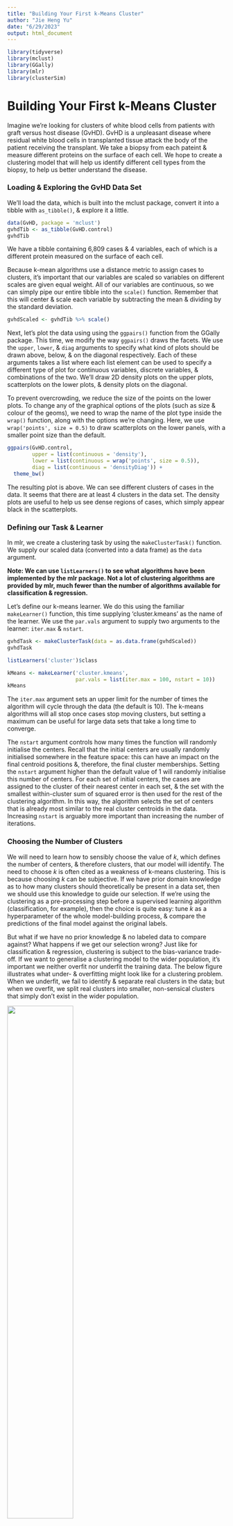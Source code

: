 ```yaml
---
title: "Building Your First k-Means Cluster"
author: "Jie Heng Yu"
date: "6/29/2023"
output: html_document
---
```



```r
library(tidyverse)
library(mclust)
library(GGally)
library(mlr)
library(clusterSim)
```


# Building Your First k-Means Cluster

Imagine we're looking for clusters of white blood cells from patients with graft versus host disease (GvHD). GvHD is a unpleasant disease where residual white blood cells in transplanted tissue attack the body of the patient receiving the transplant. We take a biopsy from each pateint & measure different proteins on the surface of each cell. We hope to create a clustering model that will help us identify different cell types from the biopsy, to help us better understand the disease.


### Loading & Exploring the GvHD Data Set

We'll load the data, which is built into the mclust package, convert it into a tibble with `as_tibble()`, & explore it a little.

```r
data(GvHD, package = 'mclust')
gvhdTib <- as_tibble(GvHD.control)
gvhdTib
```

We have a tibble containing 6,809 cases & 4 variables, each of which is a different protein measured on the surface of each cell.

Because k-mean algorithms use a distance metric to assign cases to clusters, it's important that our variables are scaled so variables on different scales are given equal weight. All of our variables are continuous, so we can simply pipe our entire tibble into the `scale()` function. Remember that this will center & scale each variable by subtracting the mean & dividing by the standard deviation.

```r
gvhdScaled <- gvhdTib %>% scale()
```

Next, let's plot the data using using the `ggpairs()` function from the GGally package. This time, we modify the way `ggpairs()` draws the facets. We use the `upper`, `lower`, & `diag` arguments to specify what kind of plots should be drawn above, below, & on the diagonal respectively. Each of these arguments takes a list where each list element can be used to specify a different type of plot for continuous variables, discrete variables, & combinations of the two. We'll draw 2D density plots on the upper plots, scatterplots on the lower plots, & density plots on the diagonal.

To prevent overcrowding, we reduce the size of the points on the lower plots. To change any of the graphical options of the plots (such as size & colour of the geoms), we need to wrap the name of the plot type inside the `wrap()` function, along with the options we're changing. Here, we use `wrap('points', size = 0.5)` to draw scatterplots on the lower panels, with a smaller point size than the default.

```r
ggpairs(GvHD.control,
        upper = list(continuous = 'density'),
        lower = list(continuous = wrap('points', size = 0.5)),
        diag = list(continuous = 'densityDiag')) +
  theme_bw()
```

The resulting plot is above. We can see different clusters of cases in the data. It seems that there are at least 4 clusters in the data set. The density plots are useful to help us see dense regions of cases, which simply appear black in the scatterplots.


### Defining our Task & Learner

In mlr, we create a clustering task by using the `makeClusterTask()` function. We supply our scaled data (converted into a data frame) as the `data` argument. 

**Note: We can use `listLearners()` to see what algorithms have been implemented by the mlr package. Not a lot of clustering algorithms are provided by mlr, much fewer than the number of algorithms available for classification & regression.**

Let's define our k-means learner. We do this using the familiar `makeLearner()` function, this time supplying 'cluster.kmeans' as the name of the learner. We use the `par.vals` argument to supply two arguments to the learner: `iter.max` & `nstart`.

```r
gvhdTask <- makeClusterTask(data = as.data.frame(gvhdScaled))
gvhdTask

listLearners('cluster')$class

kMeans <- makeLearner('cluster.kmeans',
                      par.vals = list(iter.max = 100, nstart = 10))
kMeans
```

The `iter.max` argument sets an upper limit for the number of times the algorithm will cycle through the data (the default is 10). The k-means algorithms will all stop once cases stop moving clusters, but setting a maximum can be useful for large data sets that take a long time to converge.

The `nstart` argument controls how many times the function will randomly initialise the centers. Recall that the initial centers are usually randomly initialised somewhere in the feature space: this can have an impact on the final centroid positions &, therefore, the final cluster memberships. Setting the `nstart` argument higher than the default value of 1 will randomly initialise this number of centers. For each set  of initial centers, the cases are assigned to the cluster of their nearest center in each set, & the set with the smallest within-cluster sum of squared error is then used for the rest of the clustering algorithm. In this way, the algorithm selects the set of centers that is already most similar to the real cluster centroids in the data. Increasing `nstart` is arguably more important than increasing the number of iterations.


### Choosing the Number of Clusters

We will need to learn how to sensibly choose the value of *k*, which defines the number of centers, & therefore clusters, that our model will identify. The need to choose *k* is often cited as a weakness of k-means clustering. This is because choosing *k* can be subjective. If we have prior domain knowledge as to how many clusters should theoretically be present in a data set, then we should use this knowledge to guide our selection. If we're using the clustering as a pre-processing step before a supervised learning algorithm (classification, for example), then the choice is quite easy: tune *k* as a hyperparameter of the whole model-building process, & compare the predictions of the final model against the original labels.

But what if we have no prior knowledge & no labeled data to compare against? What happens if we get our selection wrong? Just like for classification & regression, clustering is subject to the bias-variance trade-off. If we want to generalise a clustering model to the wider population, it's important we neither overfit nor underfit the training data. The below figure illustrates what under- & overfitting might look like for a clustering problem. When we underfit, we fail to identify & separate real clusters in the data; but when we overfit, we split real clusters into smaller, non-sensical clusters that simply don't exist in the wider population.

![](kMeanClustLearn2.png){width=55%}

Avoiding over- & underfitting clustering problems is not straightfoward. people have proposed many different methods for avoiding over- & underfitting, & they won't all agree with one another for a particular problem. Many of these methods rely on the calculation of *internal cluster metrics*, which are statistics that aim to quantify the 'quality' of a clustering result.

These metrics are 'internal' because they are calculated from the clustered data itself rather than by comparing the result to any external label or ground truth. A common approach to selecting the number of clusters is to train multiple clustering models over a range of cluster numbers & compare the cluster metrics for each mode to help choose the best-fitting one. Three commonly used internal cluster metrics are as follows:

* Davies-Bouldin index
* Dunn index
* Pseudo F statistic

##### Using the Davies-Bouldin Index to Evaluate Clustering Performance

The Davies-Bouldin index quantifies the average separability of each cluster from its nearest counterpart. It does this by calculating the ration of the within-cluster variance (aka *scatter*) to the separation between cluster centroids.

![](kMeanClustLearn3.png){width=55%}

If we fix the distance between clusters but make the cases within each cluster more spread out, the Davies-Bouldin index will get larger. Conversely, if we fix the within-cluster variance but move the clusters farther apart from each other, the index will get smaller. In theory, the smaller the value (which is bounded between zero & infinity), the better the separation between cluster. Boiled down into plain English, the Davis-Bouldin index quantifies the mean separability between each cluster & its most similar counterpart.


**Calculating the Davies-Boulding Index**

We define the scatter within clusters as

$$scatter_k = (\frac{1}{n_k}\sum_{i \in k}^{n_k}(x_i - c_k)^2)^{1/2}$$

where $scatter_k$ is a measure of scatter within cluster $k$, $n_k$ is the number of cases in cluster $k$, $x_i$ is the $i^{th}$ case in cluster $k$, & $c_k$ is the centroid of cluster $k$. 

The separation between clusters can be defined as 

$$separation_{j,k} = (\sum_{1 \le j \le k}^{N}(c_j - c_k)^2)^{1/2}$$

where $separation_{j,k}$ is a measure of the separation between clusters $j$ & $k$, $c_j$ & $c_k$ are their respective centroids, & $N$ is the total number of clusters.

The ratio between within-cluster scatter & the separation between two clusters is then calculated as 

$$ration_{j,k} = \frac{scatter_j + scatter_k}{separation_{j,k}}$$

This ratio is calculated for all pairs of clusters, & for each cluster, the largest ratio between it & the other clusters is defined to be $R_k$. The Davies-Bouldin index is then simply the mean of these largest ratios:

$$DB = \frac{1}{N}\sum_{k = 1}^{N}R_k$$


##### Using the Pseudo F Statistic to Evaluate Clustering Performance

The pseudo F statistic is a ratio of the *between-cluster sum of squares* to the *within-cluster sum of squares*. The between-cluster sum of squares is the squared difference between each cluster centroid & the *grand centroid* (the centroid of the data as if it was all in one big cluster), weighted by the number of cases in that cluster, added up across each cluster. This is another way of measuring how separated the clusters are from each other (the farther the cluster centroids are from each other, the smaller the between sum of squares will be). The within-cluster sum of squares is the squared difference between each case & its cluster's centroid, added up across each cluster. This is another way of measuring the variance or dispersion within each cluster (the denser each cluster is, the smaller the within-cluster sum of squares will be).

![](kMeanClustLearn5.png){width=75%}

Because the pseudo F statistic is also a ratio, if we maintain the same cluster variance but move the clusters farther apart, the pseudo F statistic will increase. Conversely, if we maintain the same separation between the cluster centroids but make the clusters more spread out, the pseudo F statistic will decrease. As such, the number of clusters that results in the largest pseudo F statistic is, in theory, the one that maximises the separation of the clusters.

**Calculating the Pseudo F Statistic**

We define the pseudo F statistic as

$$Pseudo F = \frac{SS_{between}/(k - 1)}{SS_{within}/(n - k)}$$

where $SS_{between}$ & $SS_{within}$ are calculated as

$$SS_{between} = \sum_{k}^{N} n_k(c_k - c_g)^2$$

$$SS_{within} = \sum_{k}^{N} \sum_{i \in k}^{n_k}(x_i - c_k)^2$$

where there are $N$ clusters, $n_k$ is the number of cases in cluster $k$, $c_k$ is the centroid of cluster $k$, & $c_g$ is the grand centroid of all cases.

These are just two among the many commonly used internal cluster metrics, & at this point, we may be wondering why there isn't just one metric that tells us how well separated our clusters are. The reason is that these metrics will tend to agree with each other when we have very clear, well-defined clusters, but will start to disagree with each other as the solution becomes more ambiguous, with some of the metrics performing better than others in certain circumstances. For example, internal cluster metrics that rely on calculating sum of squares may prefer to select a number of clusters if the real clusters have very unequal diameters. As such, it's often a good idea to consider multiple internal cluster metrics as evidence when choosing the number of clusters.

So internal cluster metrics like these can help use find the optimal number of clusters. But there is always a danger that we might overfit the training data by *over-clustering*. One approach to avoid overclustering is to take multiple bootstrap samples (sampling cases with replacement) of the data, apply the clustering algorithm to each sample, & compare how well the cluster memberships agree between samples. If there is high stability (in other words, the clustering result is *stable* between samples), then we have more confidence that we are not fitting the noise in data.

For clustering algorithms that are able to predict the clusters of new data, like the k-means algorithms, another approach is to use a cross-validation-like procedure. This involves splitting the data into training & test sets (using k-fold, for example), training the clustering algorithm on the training set, predicting the cluster membership of the cases in the test set, & calculating internal cluster metrics for the predicted clusters. This approach has the benefit of allowing us both to test cluster stability & to calculate the metric on data the algorithm never saw. This is the approach we'll use to select the optimal number of clusters using k-means.


### Tuning k & the Algorithm Choice for our k-Means Model

We'll start by defining our hyperparameter search space using the `makeParamSet()` function. We define two discrete hyperparameters over which to search for values: `centers`, which is the number of clusters the algorithm will search for (*k*), & `algorithm`, which specifies which of the three algorithms we will use to fit the model. We then define our search method as a grid search (to try every combination of hyperparameters) & define our cross-validation approach as 10-fold.

```r
kMeansParamSpace <- makeParamSet(
  makeDiscreteParam('centers', values = 3:8),
  makeDiscreteParam('algorithm', values = c('Hartigan-Wong', 'Lloyd', 'MacQueen'))
)

gridSearch <- makeTuneControlGrid()

kFold <- makeResampleDesc('CV', iters = 10)
```

Now that we've defined our search space, we'll perform the tuning. To use the Davies-Bouldin index & the pseudo F statistic performance measures, we'll first need to clusterSim package.

To perform tuning, we use the `tuneParams()` function. Here's a refresher of the arguments:

* The first argument is the name of the learner.
* The `task` argument is the name of our clustering task.
* The `resampling` argument is the name of our cross-validation strategy.
* The `par.set` argument is our hyperparameter search space.
* The `control` argument is our search method.
* The `measures` argument allows us to define which performance measures we want to calculate for each iteration of the search. Here, we ask the Davies-Bouldin index (`db`), Dunn index (`dunn`), & pseudo F statistic (`G1`), in that order.

Just to reiterate: when we perform the tuning, for each combination of hyperparameters, the data will be split into 10 folds, & the k-means algorithm will be trained on the training set of each fold. The cases in each test set will be assigned to their nearest cluster centroid, & the internal cluster metric will be calculated on these test set clusters. Calling the result of the tuning shows us that Lloyd's algorithm with four clusters gave the lowest (most optimal) Davies-Bouldin index.

```r
tunedK <- tuneParams(kMeans, task = gvhdTask,
                     resampling = kFold,
                     par.set = kMeansParamSpace,
                     control = gridSearch,
                     measures = list(db, G1))
tunedK
```

To get a better understanding of how our internal metrics vary with both cluster number & algorithm choice, let's plot the tuning process. To do this, we extract the tuning data from our tuning result using the `generateHyperParsEffectData()` function. We then call the `$data` component from the `kMeansTuningData` object so we can see how it is structured.

Let's plot this data such that we have a different facet per performance metric & a different line per algorithm. To do this, we first need to gather the data such that the name of each performance metric is in one column & the value of the metric is in another column. We do this using the `gather()` function, naming the key column `'Metric'` & the value column `'Value'`. Because we only want *these* columns gathered, we supply a vector of columns we don't want to gather. Having the data in this format allows us to facet by algorithm & plot separate lines for each metric.

To plot the data, we use the `ggplot()` function, mapping `centers` (the number of clusters) & `Value` to the x & y aesthetics, respectively. By mapping `algorithm` to the `col` aesthetic, separate `geom_line()` & `geom_point()` layers will be drawn for each algorithm (with different colours). We use the `facet_wrap()` function to draw a separate subplot for each performance metric, setting the `scales = 'free_y'` argument to allow different y-axes for each facet (as they have different scales). Finally, we add the `geom_line()` & `geom_point()` layers & a theme.

```r
kMeansTuningData <- generateHyperParsEffectData(tunedK)
kMeansTuningData$data

gatheredTuningData <- gather(kMeansTuningData$data,
                             key = 'Metric',
                             value = 'Value', 
                             c(-centers, -iteration, -algorithm))

ggplot(gatheredTuningData, aes(centers, Value, col = algorithm)) +
  facet_wrap(~ Metric, scales = 'free_y') +
  geom_line() + geom_point() + 
  theme_bw()
```

The resulting plot is shown above. Each facet shows a different performance metric, & each separate line shows one of the three algorithms. Notice that the clustering models with four clusters (centers), the Davies-Bouldin index is minimised & the pseudo F statistic (G1) are maximised. Because lower values of the Davies-Bouldin index & higher values of pseudo F statistic indicate better-separated clusters, all three of the internal metrics agree with each other that four is the optimal number of clusters for this data set. There is also very little disagreement between differnet algorithms particularly at the optimal value of four clusters.

The greatest difference between thte algorithms is their training time. The MacQueen's algorithm is consistently faster than either of the others. This is due to the algorithm updating its centroid more frequently than Lloyd's & having to recompute distance less often than Hartigan-Wong. The Hartigan-Wong algorithm seems to be the most computationally intense at low cluster numbers but overtakes Lloyd's algorithm as the number of clusters increases beyond seven.


### Training the Final, Tuned k-Means Model

We will use our tuned hyperparameters to train our final clustering model. We're not going to use nested cross-validation to cross-validate the whole model-building process. While the *k* means algorithm is able to predict cluster membership for new data, it isn't typically used as a predictive technique. instead, we might use k-means to help us better define classes in our data set, which we can later use to build classification models.

We'll start by creating a k-means learner that uses our tuned hyperparameter values, using the `setHyperPars()` function. We then train this tuned model on our `gvhdTask` using the `train()` function & use the `getLearnerModel()` function to extract the model data so we can plot the clusters. We can then extract the model data & print the `$iter` compeonet of the object, so we can see how many iterations for the algorithm to converge (far fewer than `iter.max`).

```r
tunedKMeans <- setHyperPars(kMeans, par.vals = tunedK$x)
tunedKMeansModel <- train(tunedKMeans, gvhdTask)

kMeansModelData <- getLearnerModel(tunedKMeansModel)
kMeansModelData$iter
```

Finding the optimal number of clusters is not a well-defined problem; so, although internal metrics give evidence as to the correct number of clusters, you should still always try to validate our cluster model visually, to understand whether the result we're getting is sensible. This may be subjective, & it is, but it's much better to use our judgement that to rely solely on internal metrics. We can do this by plotting the data, but colouring each case by its cluster membership. To do this, we first add the cluster membership of each case as a new column in our `gvhdTib` tibble, using the `mutate()` function. We extract the vector of cluster memberships from the `$cluster` component of the model data & turn this into a factor using the `as.factor()` function, to ensure that a discrete colour scheme is applied during plotting.

We then use `ggpairs()` to plot all variables against each other, mapping `kMeansCluster` to the colour aesthetic. We use the `upper` argument to plot density plots on plots above the diagonal & apply the black & white theme.

```r
gvhdTib <- mutate(gvhdTib,
                  kMeansCluster = as.factor(kMeansModelData$cluster))
ggpairs(gvhdTib, aes(col = kMeansCluster),
        upper = list(coninuous = 'density')) +
  theme_bw()
```

The resulting plot is shown above. To the eye, it may seem our k-means model does a pretty good job of capturing the structure in the data overall. But look at the plot of CD8 versus CD4: cluster three appears to be split. This suggests that either we have *underclustered* our data, or these cases have been assigned to the wrong cluster; or perhaps they are simply outlying cases, the importance of which is overstated by the density plot.


### Using Our Model to Predict Clusters of New Data

As mentioned before, clustering techniques are not intended to be used for predicting classes of data -- we have classification algorithms that excel at that. But the k-means algorithm can take new data & output the clusters to which the new cases are closest. This can be useful when we are exploring & trying to understand the structure in our data.

Let's start by creating a tibble containing the data for a new case, including a value for each variable in the data set on which we trained the model. Because we scaled the training data, we need to scale the values for this new case. Recall that it's important to scale new data we pass through a model according to the mean & standard deviation of the data used to train the model. The easiest way to do this is to use the `attr()` function to extract the `center` & `scale` attributes from the scaled data. Because the `scale()` function returns an object of class `matrix` (& the `predict()` function will throw an error if we give it a matrix), we need to pipe the scaled data into the `as_tibble()` function to turn it back into a tibble.

To predict which cluster the new case belongs to, we simply call the `predict()` function, supplying the model as the first argument & the new case as the `newdata` argument. We can see from the output that this new case is closest to the centroid of cluster 2.

```r
newCell <- tibble(CD4 = 510,
                  CD8b = 26,
                  CD3 = 500,
                  CD8 = 122) %>%
  scale(center = attr(gvhdScaled, 'scaled:center'),
        scale = attr(gvhdScaled, 'scaled:scale')) %>%
  as_tibble()

predict(tunedKMeansModel, newdata = newCell)
```


***


# Strengths & Weaknesses of K-Means Clustering

The strengths of k-means clustering are as follows:

* Cases can move between clusters at each iteration until a stable result is found.
* It may be faster to compute than other algorithms when there are many variables.
* It is simple to implement.

The weaknesses of k-means clustering are as follows:

* It cannot natively handle categorical variables. This is because calculating Euclidean distance on a categorical feature space isn't meaningful.
* It cannot select the optimal number of clusters.
* It is sensitive to data on different scales.
* Due to the randomness of the initial centroids, clusters may vary slightly between runs.
* It is senstivie to outliers.
* It preferentially finds spherical clusters to equal diameter, even if the underlying data doesn't fit this description.


***


# Summary 

* Clustering is an unsupervised machine learning technique concerned with finding sets cases in a data set that are more similar to each other than to cases in other sets.
* K-means clustering involves the creation of randomly placed centroids that iteratively move toward the center of clusters in a data set.
* The three most commonly used k-means algorithm are Lloyd's Mac-Queen's & Hartigan-Wong.
* The number of clusters for k-means needs to be seelcted by the user. This can be done graphically, & by combining internal cluster metrics with cross-validation &/or bootstrapping.